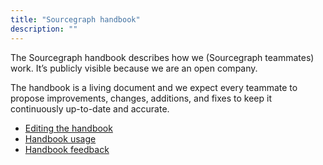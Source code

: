 ```yaml
---
title: "Sourcegraph handbook"
description: ""
---
```


The Sourcegraph handbook describes how we (Sourcegraph teammates) work. It’s publicly visible because we are an open company.

The handbook is a living document and we expect every teammate to propose improvements, changes, additions, and fixes to keep it continuously up-to-date and accurate.

- [Editing the handbook](/handbook/editing)
- [Handbook usage](/handbook/usage)
- [Handbook feedback](https://docs.google.com/forms/d/e/1FAIpQLSfb0yU9xmnvK2namuUzUEKbB9IqZlNQF2IWw0OpLsGvBiW2oQ/viewform?usp=sf_link)
